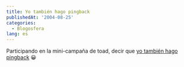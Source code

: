 ```yaml
---
title: Yo también hago pingback
publishedAt: '2004-08-25'
categories:
  - Blogosfera
lang: es
---
```


Participando en la mini-campaña de toad, decir que [yo también hago pingback](http://python.dns-nac-zone.com/~toad/lechuga/?cats=yo_hago_pingback_y_t-82) 😀
